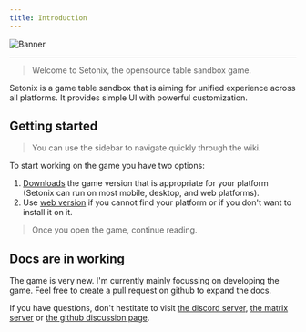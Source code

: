```yaml
---
title: Introduction
---
```


![Banner](/img/banner.png)

---

> Welcome to Setonix, the opensource table sandbox game.

Setonix is a game table sandbox that is aiming for unified experience across all platforms. It provides simple UI with powerful customization.

## Getting started

> You can use the sidebar to navigate quickly through the wiki.

To start working on the game you have two options:

1. [Downloads](/downloads) the game version that is appropriate for your platform (Setonix can run on most mobile, desktop, and web platforms).
2. Use [web version](https://web.setonix.world) if you cannot find your platform or if you don't want to install it on it.

> Once you open the game, continue reading.

## Docs are in working

The game is very new. I'm currently mainly focussing on developing the game.
Feel free to create a pull request on github to expand the docs.

If you have questions, don't hestitate to visit [the discord server](https://linwood.dev/discord), [the matrix server](https://linwood.dev/matrix) or [the github discussion page](https://github.com/LinwoodDev/Setonix/discussions).
